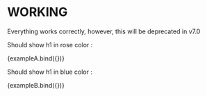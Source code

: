 
<Meta title="WORKING" />

# WORKING

Everything works correctly, however, this will be deprecated in v7.0

Should show h1 in rose color :


<Canvas>
  <Story name="First Component" height={"75px"}>
    {exampleA.bind({})}
  </Story>
</Canvas>

Should show h1 in blue color :


<Canvas>
  <Story name="Second Component" height={"75px"}>
    {exampleB.bind({})}
  </Story>
</Canvas>
